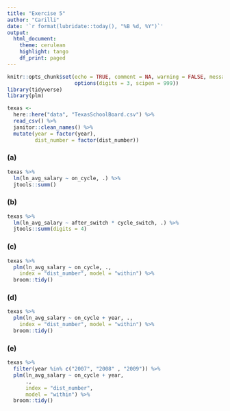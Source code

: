 ```yaml
---
title: "Exercise 5"
author: "Carilli"
date: '`r format(lubridate::today(), "%B %d, %Y")`'
output: 
  html_document:
    theme: cerulean
    highlight: tango
    df_print: paged
---
```


```r
knitr::opts_chunk$set(echo = TRUE, comment = NA, warning = FALSE, message = FALSE,
                      options(digits = 3, scipen = 999))
library(tidyverse)
library(plm)
```

```r
texas <- 
  here::here("data", "TexasSchoolBoard.csv") %>% 
  read_csv() %>% 
  janitor::clean_names() %>% 
  mutate(year = factor(year),
         dist_number = factor(dist_number))
```

### (a)

```r
texas %>% 
  lm(ln_avg_salary ~ on_cycle, .) %>% 
  jtools::summ()
```

### (b)

```r
texas %>% 
  lm(ln_avg_salary ~ after_switch * cycle_switch, .) %>% 
  jtools::summ(digits = 4)
```

### (c)

```r
texas %>% 
  plm(ln_avg_salary ~ on_cycle, ., 
    index = "dist_number", model = "within") %>% 
  broom::tidy()
```

### (d)

```r
texas %>% 
  plm(ln_avg_salary ~ on_cycle + year, .,
    index = "dist_number", model = "within") %>% 
  broom::tidy()
```

### (e)

```r
texas %>%
  filter(year %in% c("2007", "2008" , "2009")) %>%
  plm(ln_avg_salary ~ on_cycle + year,
      .,
      index = "dist_number",
      model = "within") %>%
  broom::tidy()
```




